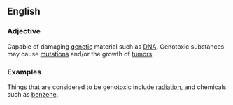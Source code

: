 ==English==
===Adjective===
Capable of damaging [[genetic]] material such as [[DNA]]. Genotoxic substances may cause [[mutation]]s and/or the growth of [[tumor]]s.

===Examples===
Things that are considered to be genotoxic include [[radiation]], and chemicals such as [[benzene]].

{{wikipedia}}